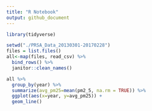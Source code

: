 ```yaml
---
title: "R Notebook"
output: github_document
---
```




```r
library(tidyverse)

setwd("./PRSA_Data_20130301-20170228")
files = list.files()
all<-map(files, read_csv) %>% 
  bind_rows() %>% 
  janitor::clean_names()
```


```r
all %>%  
  group_by(year) %>% 
  summarize(avg_pm25=mean(pm2_5, na.rm = TRUE)) %>% 
  ggplot(aes(x=year, y=avg_pm25)) +
  geom_line()
```

